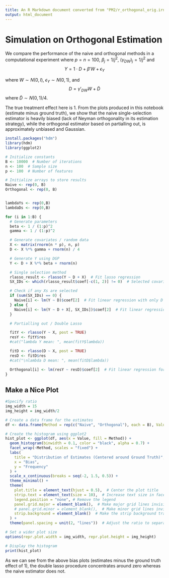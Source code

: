 ```yaml
---
title: An R Markdown document converted from "PM2/r_orthogonal_orig.irnb"
output: html_document
---
```


# Simulation on Orthogonal Estimation

We compare the performance of the naive and orthogonal methods in a computational experiment where
$p=n=100$, $\beta_j = 1/j^2$, $(\gamma_{DW})_j = 1/j^2$ and $$Y = 1 \cdot D + \beta' W + \epsilon_Y$$

where $W \sim N(0,I)$, $\epsilon_Y \sim N(0,1)$, and $$D = \gamma'_{DW} W + \tilde{D}$$ where $\tilde{D} \sim N(0,1)/4$.

The true treatment effect here is 1. From the plots produced in this notebook (estimate minus ground truth), we show that the naive single-selection estimator is heavily biased (lack of Neyman orthogonality in its estimation strategy), while the orthogonal estimator based on partialling out, is approximately unbiased and Gaussian.

```r
install.packages("hdm")
library(hdm)
library(ggplot2)
```

```r
# Initialize constants
B <- 10000  # Number of iterations
n <- 100  # Sample size
p <- 100  # Number of features

# Initialize arrays to store results
Naive <- rep(0, B)
Orthogonal <- rep(0, B)


lambdaYs <- rep(0,B)
lambdaDs <- rep(0,B)

for (i in 1:B) {
  # Generate parameters
  beta <- 1 / (1:p)^2
  gamma <- 1 / (1:p)^2

  # Generate covariates / random data
  X <- matrix(rnorm(n * p), n, p)
  D <- X %*% gamma + rnorm(n) / 4

  # Generate Y using DGP
  Y <- D + X %*% beta + rnorm(n)

  # Single selection method
  rlasso_result <- rlasso(Y ~ D + X)  # Fit lasso regression
  SX_IDs <- which(rlasso_result$coef[-c(1, 2)] != 0)  # Selected covariates

  # Check if any Xs are selected
  if (sum(SX_IDs) == 0) {
    Naive[i] <- lm(Y ~ D)$coef[2]  # Fit linear regression with only D if no Xs are selected
  } else {
    Naive[i] <- lm(Y ~ D + X[, SX_IDs])$coef[2]  # Fit linear regression with selected X otherwise
  }

  # Partialling out / Double Lasso

  fitY <- rlasso(Y ~ X, post = TRUE)
  resY <- fitY$res
  #cat("lambda Y mean: ", mean(fitY$lambda))

  fitD <- rlasso(D ~ X, post = TRUE)
  resD <- fitD$res
  #cat("\nlambda D mean: ", mean(fitD$lambda))

  Orthogonal[i] <- lm(resY ~ resD)$coef[2]  # Fit linear regression for residuals
}
```

## Make a Nice Plot

```r
#Specify ratio
img_width = 15
img_height = img_width/2
```

```r
# Create a data frame for the estimates
df <- data.frame(Method = rep(c("Naive", "Orthogonal"), each = B), Value = c(Naive-1,Orthogonal-1))

# Create the histogram using ggplot2
hist_plot <- ggplot(df, aes(x = Value, fill = Method)) +
  geom_histogram(binwidth = 0.1, color = "black", alpha = 0.7) +
  facet_wrap(~Method, scales = "fixed") +
  labs(
    title = "Distribution of Estimates (Centered around Ground Truth)",
    x = "Bias",
    y = "Frequency"
  ) +
  scale_x_continuous(breaks = seq(-2, 1.5, 0.5)) +
  theme_minimal() +
  theme(
    plot.title = element_text(hjust = 0.5),  # Center the plot title
    strip.text = element_text(size = 10),  # Increase text size in facet labels
    legend.position = "none", # Remove the legend
    panel.grid.major = element_blank(),  # Make major grid lines invisible
    # panel.grid.minor = element_blank(),  # Make minor grid lines invisible
    strip.background = element_blank()  # Make the strip background transparent
  ) +
  theme(panel.spacing = unit(2, "lines"))  # Adjust the ratio to separate subplots wider

# Set a wider plot size
options(repr.plot.width = img_width, repr.plot.height = img_height)

# Display the histogram
print(hist_plot)
```

As we can see from the above bias plots (estimates minus the ground truth effect of 1), the double lasso procedure concentrates around zero whereas the naive estimator does not.

